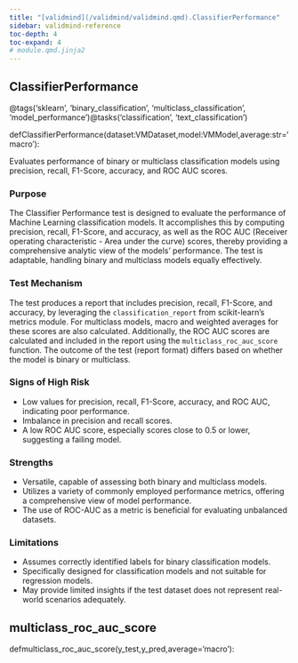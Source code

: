 ```yaml
---
title: "[validmind](/validmind/validmind.qmd).ClassifierPerformance"
sidebar: validmind-reference
toc-depth: 4
toc-expand: 4
# module.qmd.jinja2
---
```


<!-- function.qmd.jinja2 -->

## ClassifierPerformance{.suffix}

<!-- signatures.jinja2 -->

::: {.signature}

<span class="decorators"><span class="decorator">@<span class="n">tags(<span class="s">'sklearn'</span>, <span class="s">'binary_classification'</span>, <span class="s">'multiclass_classification'</span>, <span class="s">'model_performance'</span>)</span></span><span class="decorator">@<span class="n">tasks(<span class="s">'classification'</span>, <span class="s">'text_classification'</span>)</span></span></span>

<span class="kw">def</span><span class="name">ClassifierPerformance</span>(<span class="params"><span class="n">dataset</span><span class="p">:</span><span class="n">VMDataset</span><span class="muted">,</span></span><span class="params"><span class="n">model</span><span class="p">:</span><span class="n">VMModel</span><span class="muted">,</span></span><span class="params"><span class="n">average</span><span class="p">:</span><span class="nb">str</span><span class="o">=</span><span class="s1">'macro'</span></span>):

:::

<!-- docstring.jinja2 -->

Evaluates performance of binary or multiclass classification models using precision, recall, F1-Score, accuracy, and ROC AUC scores.

### Purpose

The Classifier Performance test is designed to evaluate the performance of Machine Learning classification models. It accomplishes this by computing precision, recall, F1-Score, and accuracy, as well as the ROC AUC (Receiver operating characteristic - Area under the curve) scores, thereby providing a comprehensive analytic view of the models' performance. The test is adaptable, handling binary and multiclass models equally effectively.

### Test Mechanism

The test produces a report that includes precision, recall, F1-Score, and accuracy, by leveraging the `classification_report` from scikit-learn's metrics module. For multiclass models, macro and weighted averages for these scores are also calculated. Additionally, the ROC AUC scores are calculated and included in the report using the `multiclass_roc_auc_score` function. The outcome of the test (report format) differs based on whether the model is binary or multiclass.

### Signs of High Risk

- Low values for precision, recall, F1-Score, accuracy, and ROC AUC, indicating poor performance.
- Imbalance in precision and recall scores.
- A low ROC AUC score, especially scores close to 0.5 or lower, suggesting a failing model.

### Strengths

- Versatile, capable of assessing both binary and multiclass models.
- Utilizes a variety of commonly employed performance metrics, offering a comprehensive view of model performance.
- The use of ROC-AUC as a metric is beneficial for evaluating unbalanced datasets.

### Limitations

- Assumes correctly identified labels for binary classification models.
- Specifically designed for classification models and not suitable for regression models.
- May provide limited insights if the test dataset does not represent real-world scenarios adequately.

<!-- function.qmd.jinja2 -->

## multiclass_roc_auc_score{.suffix}

<!-- signatures.jinja2 -->

::: {.signature}

<span class="kw">def</span><span class="name">multiclass_roc_auc_score</span>(<span class="params"><span class="n">y_test</span><span class="muted">,</span></span><span class="params"><span class="n">y_pred</span><span class="muted">,</span></span><span class="params"><span class="n">average</span><span class="o">=</span><span class="s1">'macro'</span></span>):

:::
